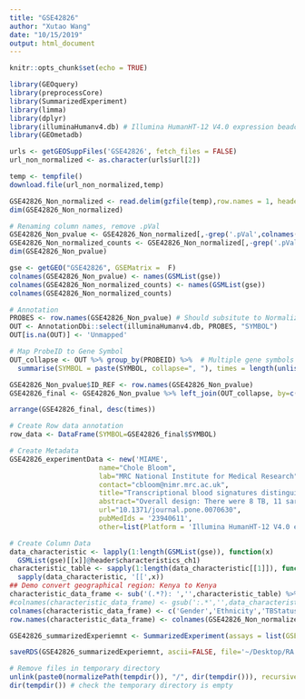 ```yaml
---
title: "GSE42826"
author: "Xutao Wang"
date: "10/15/2019"
output: html_document
---
```


```r
knitr::opts_chunk$set(echo = TRUE)
```

```r
library(GEOquery)
library(preprocessCore)
library(SummarizedExperiment)
library(limma)
library(dplyr)
library(illuminaHumanv4.db) # Illumina HumanHT-12 V4.0 expression beadchip
library(GEOmetadb)
```

```r
urls <- getGEOSuppFiles('GSE42826', fetch_files = FALSE)
url_non_normalized <- as.character(urls$url[2])

temp <- tempfile()
download.file(url_non_normalized,temp)

GSE42826_Non_normalized <- read.delim(gzfile(temp),row.names = 1, header = TRUE) %>% dplyr::select_if(~sum(!is.na(.)) > 0)
dim(GSE42826_Non_normalized)
```

```r
# Renaming column names, remove .pVal
GSE42826_Non_pvalue <- GSE42826_Non_normalized[,-grep('.pVal',colnames(GSE42826_Non_normalized))]
GSE42826_Non_normalized_counts <- GSE42826_Non_normalized[,-grep('.pVal',colnames(GSE42826_Non_normalized))]
dim(GSE42826_Non_pvalue)

gse <- getGEO("GSE42826", GSEMatrix =  F)
colnames(GSE42826_Non_pvalue) <- names(GSMList(gse))
colnames(GSE42826_Non_normalized_counts) <- names(GSMList(gse))
colnames(GSE42826_Non_normalized_counts)
```

```r
# Annotation
PROBES <- row.names(GSE42826_Non_pvalue) # Should subsitute to Normalized file???
OUT <- AnnotationDbi::select(illuminaHumanv4.db, PROBES, "SYMBOL")
OUT[is.na(OUT)] <- 'Unmapped'

# Map ProbeID to Gene Symbol 
OUT_collapse <- OUT %>% group_by(PROBEID) %>%  # Multiple gene symbols map to the same ProbeID
  summarise(SYMBOL = paste(SYMBOL, collapse=", "), times = length(unlist(strsplit(SYMBOL, ",")))) 

GSE42826_Non_pvalue$ID_REF <- row.names(GSE42826_Non_pvalue)
GSE42826_final <- GSE42826_Non_pvalue %>% left_join(OUT_collapse, by=c('ID_REF'="PROBEID")) %>% as_tibble()

arrange(GSE42826_final, desc(times))
```

```r
# Create Row data annotation
row_data <- DataFrame(SYMBOL=GSE42826_final$SYMBOL)

# Create Metadata
GSE42826_experimentData <- new('MIAME',
                      name="Chole Bloom",
                      lab="MRC National Institute for Medical Research",
                      contact="cbloom@nimr.mrc.ac.uk",
                      title="Transcriptional blood signatures distinguish pulmonary tuberculosis, pulmonary sarcoidosis, pneumonias and lung cancers.",
                      abstract="Overall design: There were 8 TB, 11 sarcoidosis and 23 healthy controls",
                      url="10.1371/journal.pone.0070630",
                      pubMedIds = '23940611',
                      other=list(Platform = 'Illumina HumanHT-12 V4.0 expression beadchip'))

# Create Column Data
data_characteristic <- lapply(1:length(GSMList(gse)), function(x)  
  GSMList(gse)[[x]]@header$characteristics_ch1)
characteristic_table <- sapply(1:length(data_characteristic[[1]]), function(x) 
  sapply(data_characteristic, '[[',x)) 
## Demo convert geographical region: Kenya to Kenya
characteristic_data_frame <- sub('(.*?): ','',characteristic_table) %>% DataFrame();characteristic_data_frame
#colnames(characteristic_data_frame) <- gsub(':.*','',data_characteristic[[1]])
colnames(characteristic_data_frame) <- c('Gender','Ethnicity','TBStatus','Tissue')
row.names(characteristic_data_frame) <- colnames(GSE42826_Non_normalized_counts)

GSE42826_summarizedExperiemnt <- SummarizedExperiment(assays = list(GSE42826_Non_normalized_counts= as.matrix(GSE42826_Non_normalized_counts)), colData = characteristic_data_frame, rowData = row_data, metadata = list(GSE42826_experimentData)); GSE42826_summarizedExperiemnt
```

```r
saveRDS(GSE42826_summarizedExperiemnt, ascii=FALSE, file='~/Desktop/RA work/build_TB_data/Signatures/Bloom/GSE42826/GSE42826_summarizedExperiemnt.RDS')

# Remove files in temporary directory
unlink(paste0(normalizePath(tempdir()), "/", dir(tempdir())), recursive = TRUE)
dir(tempdir()) # check the temporary directory is empty

```